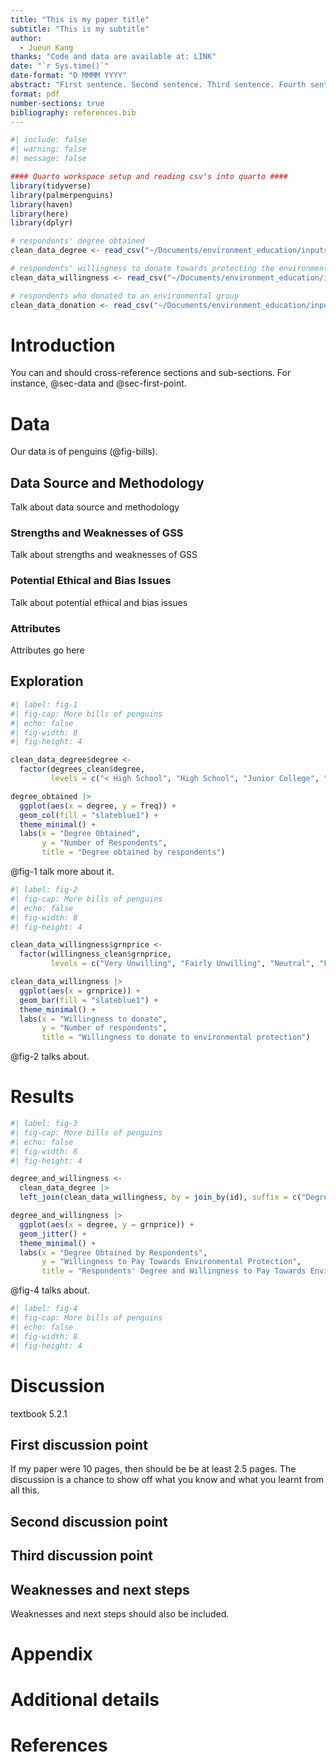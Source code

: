 ```yaml
---
title: "This is my paper title"
subtitle: "This is my subtitle"
author: 
  - Jueun Kang
thanks: "Code and data are available at: LINK"
date: "`r Sys.time()`"
date-format: "D MMMM YYYY"
abstract: "First sentence. Second sentence. Third sentence. Fourth sentence."
format: pdf
number-sections: true
bibliography: references.bib
---
```


```r
#| include: false
#| warning: false
#| message: false

#### Quarto workspace setup and reading csv's into quarto ####
library(tidyverse)
library(palmerpenguins)
library(haven)
library(here)
library(dplyr)

# respondents' degree obtained 
clean_data_degree <- read_csv("~/Documents/environment_education/inputs/data/degrees_clean.csv")

# respondents' willingness to donate towards protecting the environment
clean_data_willingness <- read_csv("~/Documents/environment_education/inputs/data/willingness_clean.csv")

# respondents who donated to an environmental group
clean_data_donation <- read_csv("~/Documents/environment_education/inputs/data/donation_clean.csv")

```


# Introduction

You can and should cross-reference sections and sub-sections. For instance, @sec-data and @sec-first-point. 



# Data {#sec-data}

Our data is of penguins (@fig-bills).

## Data Source and Methodology

Talk about data source and methodology

### Strengths and Weaknesses of GSS

Talk about strengths and weaknesses of GSS

### Potential Ethical and Bias Issues

Talk about potential ethical and bias issues

### Attributes

Attributes go here


## Exploration

```r
#| label: fig-1
#| fig-cap: More bills of penguins
#| echo: false
#| fig-width: 8
#| fig-height: 4

clean_data_degree$degree <-
  factor(degrees_clean$degree,
         levels = c("< High School", "High School", "Junior College", "Bachelors", "Graduate"))

degree_obtained |>
  ggplot(aes(x = degree, y = freq)) +
  geom_col(fill = "slateblue1") +
  theme_minimal() +
  labs(x = "Degree Obtained",
       y = "Number of Respondents",
       title = "Degree obtained by respondents")
```

@fig-1 talk more about it.

```r
#| label: fig-2
#| fig-cap: More bills of penguins
#| echo: false
#| fig-width: 8
#| fig-height: 4

clean_data_willingness$grnprice <-
  factor(willingness_clean$grnprice,
         levels = c("Very Unwilling", "Fairly Unwilling", "Neutral", "Fairly Willing", "Very Willing"))

clean_data_willingness |>
  ggplot(aes(x = grnprice)) +
  geom_bar(fill = "slateblue1") +
  theme_minimal() +
  labs(x = "Willingness to donate",
       y = "Number of respondents",
       title = "Willingness to donate to environmental protection")
```
@fig-2 talks about.

# Results

```r
#| label: fig-3
#| fig-cap: More bills of penguins
#| echo: false
#| fig-width: 8
#| fig-height: 4

degree_and_willingness <-
  clean_data_degree |>
  left_join(clean_data_willingness, by = join_by(id), suffix = c("Degree", "Willingness"))

degree_and_willingness |>
  ggplot(aes(x = degree, y = grnprice)) +
  geom_jitter() +
  theme_minimal() +
  labs(x = "Degree Obtained by Respondents",
       y = "Willingness to Pay Towards Environmental Protection",
       title = "Respondents' Degree and Willingness to Pay Towards Environment")

```
@fig-4 talks about. 

```r
#| label: fig-4
#| fig-cap: More bills of penguins
#| echo: false
#| fig-width: 8
#| fig-height: 4


```

# Discussion

textbook 5.2.1

## First discussion point {#sec-first-point}

If my paper were 10 pages, then should be be at least 2.5 pages. The discussion is a chance to show off what you know and what you learnt from all this. 

## Second discussion point

## Third discussion point

## Weaknesses and next steps

Weaknesses and next steps should also be included.

\newpage

\appendix

# Appendix {-}


# Additional details


\newpage


# References


